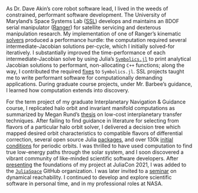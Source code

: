 As Dr. Dave Akin's core robot software lead, I lived in
the weeds of constrained, performant software development. 
The University of Maryland's Space Systems Lab
([SSL](https://ssl.umd.edu)) develops and maintains an 8DOF serial manipulator 
([Ranger](https://ssl.umd.edu/ranger)) for satellite servicing and dexterous 
manipulation research. My implementation of one of Ranger's kinematic
[solvers](https://onlinelibrary.wiley.com/doi/abs/10.1002/1097-4563(200009)17:9%3C453::AID-ROB1%3E3.0.CO;2-A)
produced a performance hurdle: the computation required 
several intermediate-Jacobian solutions per-cycle, which I initially solved-for iteratively. 
I substantially improved the time-performance of each intermediate-Jacobian solve by 
using Julia's [`Symbolics.jl`](https://symbolics.juliasymbolics.org/)
to print analytical Jacobian solutions to performant, 
non-allocating `C++` functions; along the way, I contributed the required 
[fixes](https://github.com/JuliaSymbolics/Symbolics.jl/pull/72) to 
`Symbolics.jl`. SSL projects taught me to write performant software for computationally 
demanding applications. During graduate course projects, under Mr. Barbee's guidance, 
I learned how computation extends into discovery.

For the term project of my graduate Interplanetary Navigation & Guidance course, 
I replicated halo orbit and invariant manifold computations as summarized by Megan Rund's 
[thesis](https://digitalcommons.calpoly.edu/theses/1853/) on low-cost
interplanetary transfer techniques. After failing to find guidance in literature
for selecting from flavors of a particular halo orbit solver, I delivered a 
decision tree which mapped desired
orbit characteristics to compatible flavors of differential correction, several 
open source Julia [packages](https://github.com/cadojo/GeneralAstrodynamics.jl),
and over 130k [initial conditions](https://github.com/cadojo/CR3BP-Manifold-Research)
for periodic orbits. I was thrilled to have used computation to find true 
low-energy paths through the  solar system, and I soon discovered a vibrant community
of like-minded scientific software developers. After [presenting](https://youtu.be/WnvKaUsGv8w)
the foundations of my project at JuliaCon 2021, I was added to the
[`JuliaSpace`](https://github.com/JuliaSpace) GitHub organization. I was 
later invited to a [seminar](https://juliareach.github.io/juliareach-days-3/) 
on dynamical reachability. I continued to develop and explore scientific software in 
personal time, and in my professional roles at NASA.